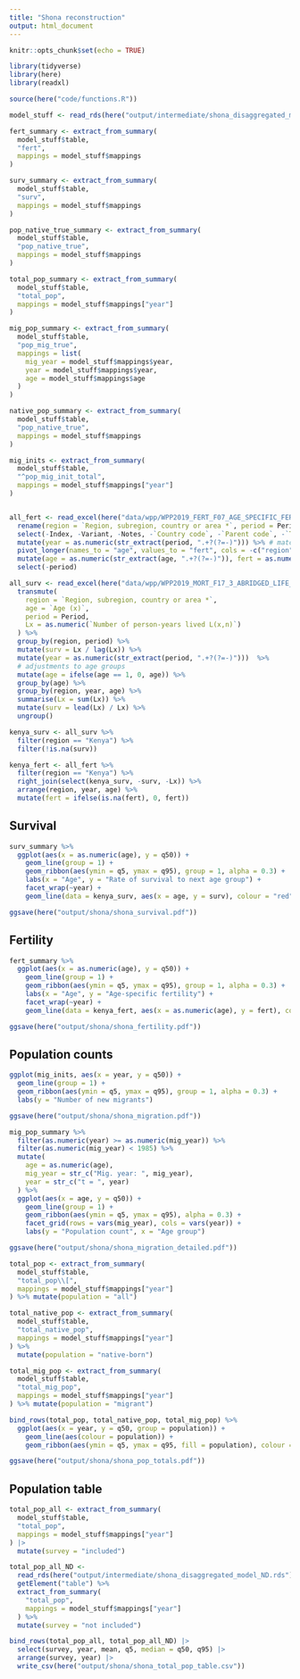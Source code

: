 ```yaml
---
title: "Shona reconstruction"
output: html_document
---
```


```r
knitr::opts_chunk$set(echo = TRUE)

library(tidyverse)
library(here) 
library(readxl)

source(here("code/functions.R"))

model_stuff <- read_rds(here("output/intermediate/shona_disaggregated_model.rds"))

fert_summary <- extract_from_summary(
  model_stuff$table,
  "fert", 
  mappings = model_stuff$mappings
)

surv_summary <- extract_from_summary(
  model_stuff$table,
  "surv", 
  mappings = model_stuff$mappings
)

pop_native_true_summary <- extract_from_summary(
  model_stuff$table,
  "pop_native_true",
  mappings = model_stuff$mappings
)

total_pop_summary <- extract_from_summary(
  model_stuff$table,
  "total_pop",
  mappings = model_stuff$mappings["year"]
)

mig_pop_summary <- extract_from_summary(
  model_stuff$table,
  "pop_mig_true",
  mappings = list(
    mig_year = model_stuff$mappings$year,
    year = model_stuff$mappings$year,
    age = model_stuff$mappings$age
  )
)

native_pop_summary <- extract_from_summary(
  model_stuff$table,
  "pop_native_true",
  mappings = model_stuff$mappings
)

mig_inits <- extract_from_summary(
  model_stuff$table,
  "^pop_mig_init_total",
  mappings = model_stuff$mappings["year"]
)


all_fert <- read_excel(here("data/wpp/WPP2019_FERT_F07_AGE_SPECIFIC_FERTILITY.xlsx"), skip = 16) %>%
  rename(region = `Region, subregion, country or area *`, period = Period) %>% 
  select(-Index, -Variant, -Notes, -`Country code`, -`Parent code`, -`Type`) %>% 
  mutate(year = as.numeric(str_extract(period, ".+?(?=-)"))) %>% # match everything before hyphen or plus
  pivot_longer(names_to = "age", values_to = "fert", cols = -c("region", "period", "year")) %>% 
  mutate(age = as.numeric(str_extract(age, ".+?(?=-)")), fert = as.numeric(fert)/1000) %>%
  select(-period)

all_surv <- read_excel(here("data/wpp/WPP2019_MORT_F17_3_ABRIDGED_LIFE_TABLE_FEMALE.xlsx"), skip = 16) %>%
  transmute(
    region = `Region, subregion, country or area *`,
    age = `Age (x)`,
    period = Period,
    Lx = as.numeric(`Number of person-years lived L(x,n)`)
  ) %>%
  group_by(region, period) %>%
  mutate(surv = Lx / lag(Lx)) %>%
  mutate(year = as.numeric(str_extract(period, ".+?(?=-)")))  %>%
  # adjustments to age groups
  mutate(age = ifelse(age == 1, 0, age)) %>%
  group_by(age) %>%
  group_by(region, year, age) %>%
  summarise(Lx = sum(Lx)) %>%
  mutate(surv = lead(Lx) / Lx) %>%
  ungroup()

kenya_surv <- all_surv %>%
  filter(region == "Kenya") %>%
  filter(!is.na(surv))

kenya_fert <- all_fert %>%
  filter(region == "Kenya") %>%
  right_join(select(kenya_surv, -surv, -Lx)) %>%
  arrange(region, year, age) %>%
  mutate(fert = ifelse(is.na(fert), 0, fert))
```

## Survival

```r
surv_summary %>% 
  ggplot(aes(x = as.numeric(age), y = q50)) +
    geom_line(group = 1) +
    geom_ribbon(aes(ymin = q5, ymax = q95), group = 1, alpha = 0.3) +
    labs(x = "Age", y = "Rate of survival to next age group") +
    facet_wrap(~year) +
    geom_line(data = kenya_surv, aes(x = age, y = surv), colour = "red", alpha = 0.5)

ggsave(here("output/shona/shona_survival.pdf"))
```

## Fertility


```r
fert_summary %>% 
  ggplot(aes(x = as.numeric(age), y = q50)) +
    geom_line(group = 1) +
    geom_ribbon(aes(ymin = q5, ymax = q95), group = 1, alpha = 0.3) +
    labs(x = "Age", y = "Age-specific fertility") +
    facet_wrap(~year) +
    geom_line(data = kenya_fert, aes(x = as.numeric(age), y = fert), colour = "red", alpha = 0.5)

ggsave(here("output/shona/shona_fertility.pdf"))
```


## Population counts

```r

ggplot(mig_inits, aes(x = year, y = q50)) +
  geom_line(group = 1) +
  geom_ribbon(aes(ymin = q5, ymax = q95), group = 1, alpha = 0.3) +
  labs(y = "Number of new migrants") 

ggsave(here("output/shona/shona_migration.pdf"))
```


```r
mig_pop_summary %>%
  filter(as.numeric(year) >= as.numeric(mig_year)) %>%
  filter(as.numeric(mig_year) < 1985) %>%
  mutate(
    age = as.numeric(age),
    mig_year = str_c("Mig. year: ", mig_year),
    year = str_c("t = ", year)
  ) %>% 
  ggplot(aes(x = age, y = q50)) +
    geom_line(group = 1) +
    geom_ribbon(aes(ymin = q5, ymax = q95), alpha = 0.3) +
    facet_grid(rows = vars(mig_year), cols = vars(year)) +
    labs(y = "Population count", x = "Age group")

ggsave(here("output/shona/shona_migration_detailed.pdf"))
```

```r
total_pop <- extract_from_summary(
  model_stuff$table,
  "total_pop\\[",
  mappings = model_stuff$mappings["year"]
) %>% mutate(population = "all")

total_native_pop <- extract_from_summary(
  model_stuff$table,
  "total_native_pop",
  mappings = model_stuff$mappings["year"]
) %>%
  mutate(population = "native-born")

total_mig_pop <- extract_from_summary(
  model_stuff$table,
  "total_mig_pop",
  mappings = model_stuff$mappings["year"]
) %>% mutate(population = "migrant")

bind_rows(total_pop, total_native_pop, total_mig_pop) %>%
  ggplot(aes(x = year, y = q50, group = population)) +
    geom_line(aes(colour = population)) +
    geom_ribbon(aes(ymin = q5, ymax = q95, fill = population), colour = NA, alpha = 0.3) 

ggsave(here("output/shona/shona_pop_totals.pdf"))
```

## Population table

```r
total_pop_all <- extract_from_summary(
  model_stuff$table, 
  "total_pop",
  mappings = model_stuff$mappings["year"]
) |>
  mutate(survey = "included")

total_pop_all_ND <- 
  read_rds(here("output/intermediate/shona_disaggregated_model_ND.rds")) %>%
  getElement("table") %>%
  extract_from_summary(
    "total_pop",
    mappings = model_stuff$mappings["year"]
  ) %>%
  mutate(survey = "not included")

bind_rows(total_pop_all, total_pop_all_ND) |>
  select(survey, year, mean, q5, median = q50, q95) |>
  arrange(survey, year) |> 
  write_csv(here("output/shona/shona_total_pop_table.csv"))
  
```

